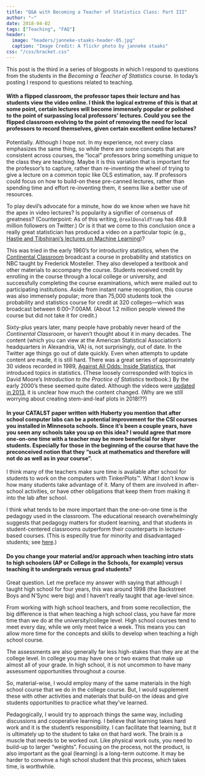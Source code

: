```yaml
---
title: "Q&A with Becoming a Teacher of Statistics Class: Part III"
author: "~"
date: 2018-04-02
tags: ["Teaching", "FAQ"]
header:
  image: "headers/janneke-staaks-header-05.jpg"
  caption: "Image Credit: A flickr photo by janneke staaks"
css: "/css/bracket.css"
---
```


This post is the third in a series of blogposts in which I respond to questions from the students in the *Becoming a Teacher of Statistics* course. In today's posting I respond to questions related to teaching.


#### With a flipped classroom, the professor tapes their lecture and has students view the video online. I think the logical extreme of this is that at some point, certain lectures will become immensely popular or polished to the point of surpassing local professors' lectures. Could you see the flipped classroom evolving to the point of removing the need for local professors to record themselves, given certain excellent online lectures?

Potentially. Although I hope not. In my experience, not every class emphasizes the same thing, so while there are some concepts that are consistent across courses, the "local" professors bring something unique to the class they are teaching. Maybe it is this variation that is important for the professor's to capture, rather than re-inventing the wheel of trying to give a lecture on  a common topic like OLS estimation, say. If professors could focus on how to build-on these pre-canned lectures, rather than spending time and effort re-inventing them, it seems like a better use of resources. 

To play devil's advocate for a minute, how do we know when we have hit the apex in video lectures? Is popularity a signifier of consenus of greatness? (Counterpoint: As of this writing, `@realDonaldTrump` has 49.8 million followers on Twitter.) Or is it that we come to this conclusion once a really great statistician has produced a video on a particular topic (e.g., [Hastie and Tibshirani's lectures on Machine Learning](https://lagunita.stanford.edu/courses/HumanitiesSciences/StatLearning/Winter2016/about))? 

This was tried in the early 1960's for introductiry statistics, when the [Continental Classroom](https://en.wikipedia.org/wiki/Continental_Classroom) broadcast a course in probability and statistics on NBC taught by Frederick Mosteller. They also developed a textbook and other materials to accompany the course. Students received credit by enrolling in the course through a local college or university, and successfully completing the course examinations, which were mailed out to participating institutions. Aside from instant name recognition, this course was also immensely popular; more than 75,000 students took the probability and statistics course for credit at 320 colleges&mdash;which was broadcast between 6:00&ndash;7:00AM. (About 1.2 million people viewed the course but did not take it for credit.)

Sixty-plus years later, many people have probably never heard of the *Continental Classroom*, or haven't thought about it in many decades. The content (which you can view at the American Statistical Association's headquarters in Alexandria, VA) is, not surprisingly, out of date. In the Twitter age things go out of date quickly. Even when attempts to update content are made, it is still hard. There was a great series of approximately 30 videos recorded in 1989, [Against All Odds: Inside Statistics](https://www.amazon.com/Against-All-Odds-Statistics-episodes/dp/1559460911), that introduced topics in statistics. (These loosely corresponded with topics in David Moore's *Introduction to the Practice of Statistics* textbook.) By the early 2000's these seemed quite dated. Although the videos were [updated in 2013](https://www.learner.org/courses/againstallodds/unitpages/index.html), it is unclear how much the content changed. (Why are we still worrying about creating stem-and-leaf plots in 2018!??)


#### In your CATALST paper written with Huberty you mention that after school computer labs can be a potential improvement for the CSI courses you installed in Minnesota schools. Since it's been a couple years, have you seen any schools take you up on this idea? I would agree that more one-on-one time with a teacher may be more beneficial for shyer students. Especially for those in the beginning of the course that have the preconceived notion that they "suck at mathematics and therefore will not do as well as in your course".

I think many of the teachers make sure time is available after school for students to work on the computers with TinkerPlots&trade;. What I don't know is how many students take advantage of it. Many of them are involved in after-school activities, or have other obligations that keep them from making it into the lab after school. 

I think what tends to be more important than the one-on-one time is the pedagogy used in the classroom. The educational research overwhelmingly suggests that pedagogy matters for student learning, and that students in student-centered classrooms outperform their counterparts in lecture-based courses. (This is especilly true for minority and disadvantaged students; see [here](https://college.unc.edu/2014/09/02/hoganstudy/).) 


#### Do you change your material and/or approach when teaching intro stats to high schoolers (AP or College in the Schools, for example) versus teaching it to undergrads versus grad students?

Great question. Let me preface my answer with saying that although I taught high school for four years, this was around 1998 (the Backstreet Boys and N'Sync were big) and I haven't really taught that age-level since.

From working with high school teachers, and from some recollection, the big difference is that when teaching a high school class, you have far more time than we do at the university/college level. High school courses tend to meet every day, while we only meet twice a week. This means you can allow more time for the concepts and skills to develop when teaching a high school course. 

The assessments are also generally far less high-stakes than they are at the college level. In college you may have one or two exams that make up almost all of your grade. In high school, it is not uncommon to have many assessment opportunities throughout a course. 

So, material-wise, I would employ many of the same materials in the high school course that we do in the college course. But, I would supplement these with other activities and materials that build-on the ideas and give students opportunities to practice what they've learned.

Pedagogically, I would try to approach things the same way, including discussions and cooperative learning. I believe that learning takes hard work and it is the student's responsibility. I can facilitate that learning, but it is ultimately up to the student to take on that hard work. The brain is a muscle that needs to be worked out. Like physical work outs, you need to build-up to larger "weights". Focusing on the process, not the product, is also important as the goal (learning) is a long-term outcome. It may be harder to convinve a high school student that this process, which takes time, is worthwhile.


